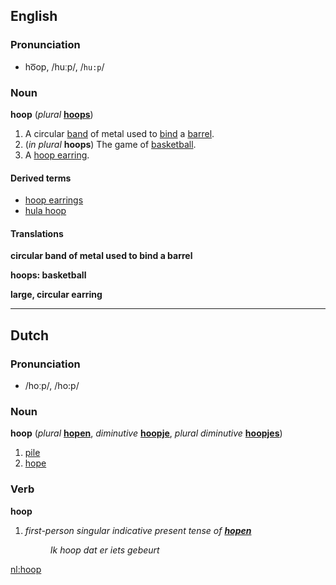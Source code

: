 ==English==
=== Pronunciation ===
*ho͞op, /huːp/, /<tt>hu:p</tt>/

===Noun===
'''hoop'''  (''plural'' '''[[hoops]]''')
#A circular [[band]] of metal used to [[bind]] a [[barrel]].
#(''in plural'' '''hoops''') The game of [[basketball]].
#A [[hoop earrings|hoop earring]].

====Derived terms====
*[[hoop earrings]]
*[[hula hoop]]

====Translations====

'''circular band of metal used to bind a barrel'''
{{top}}
{{mid}}
{{bottom}}

'''hoops: basketball'''
{{top}}
{{mid}}
{{bottom}}

'''large, circular earring'''
{{top}}
{{mid}}
{{bottom}}

----
==Dutch==
=== Pronunciation ===
*/hoːp/, /ho:p/

===Noun===
'''hoop''' (''plural'' '''[[hopen]]''', ''diminutive'' '''[[hoopje]]''', ''plural diminutive'' '''[[hoopjes]]''')

#[[pile]]
#[[hope]]

===Verb===
'''hoop'''
#''first-person singular indicative present tense of '''[[hopen]]'''''<!--[[hope]]-->
#:''Ik hoop dat er iets gebeurt''<!--provide a translation, please-->
[[nl:hoop]]